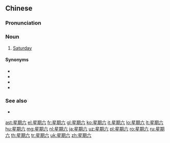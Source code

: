 ==Chinese==
{{zh-forms|type=21}}

===Pronunciation===
{{zh-pron
|m=xīng期liù
|c=sing1 kei4 luk6
|cat=n
}}

===Noun===
{{zh-noun}}

# [[Saturday]]

====Synonyms====
* {{zh-l|週六}}
* {{zh-l|禮拜六}}
* {{zh-l|㈥}}
* {{zh-l|㊅}}

===See also===
* {{list:days of the week/zh}}

{{zh-cat|Days of the week}}

[[ast:星期六]]
[[el:星期六]]
[[fr:星期六]]
[[gl:星期六]]
[[ko:星期六]]
[[it:星期六]]
[[lo:星期六]]
[[lt:星期六]]
[[hu:星期六]]
[[mg:星期六]]
[[nl:星期六]]
[[ja:星期六]]
[[uz:星期六]]
[[pl:星期六]]
[[ro:星期六]]
[[ru:星期六]]
[[th:星期六]]
[[tr:星期六]]
[[uk:星期六]]
[[zh:星期六]]